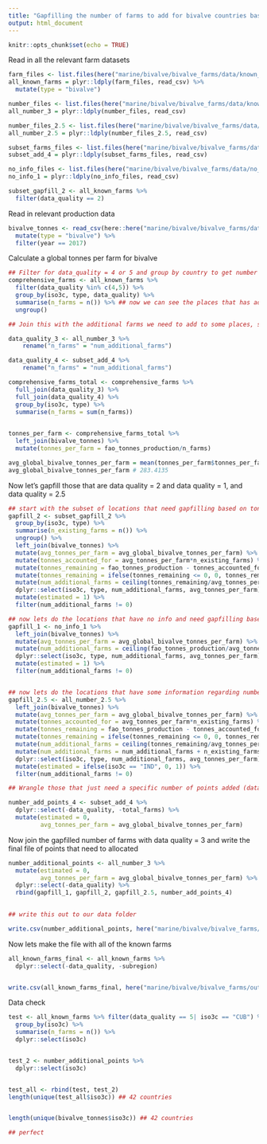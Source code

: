 ```yaml
---
title: "Gapfilling the number of farms to add for bivalve countries based on tonnes of production"
output: html_document
---
```


```r
knitr::opts_chunk$set(echo = TRUE)
```

Read in all the relevant farm datasets 

```r

farm_files <- list.files(here("marine/bivalve/bivalve_farms/data/known_farm_sites_2_4_5"), full=TRUE)
all_known_farms = plyr::ldply(farm_files, read_csv) %>%
  mutate(type = "bivalve")

number_files <- list.files(here("marine/bivalve/bivalve_farms/data/known_number_farms_3"), full=TRUE)
all_number_3 = plyr::ldply(number_files, read_csv)

number_files_2.5 <- list.files(here("marine/bivalve/bivalve_farms/data/known_subset_2.5"), full=TRUE)
all_number_2.5 = plyr::ldply(number_files_2.5, read_csv)

subset_farms_files <- list.files(here("marine/bivalve/bivalve_farms/data/subset_known_add_points_4"), full=TRUE)
subset_add_4 = plyr::ldply(subset_farms_files, read_csv)

no_info_files <- list.files(here("marine/bivalve/bivalve_farms/data/no_info_1"), full=TRUE)
no_info_1 = plyr::ldply(no_info_files, read_csv)

subset_gapfill_2 <- all_known_farms %>%
  filter(data_quality == 2)
```

Read in relevant production data
```r
bivalve_tonnes <- read_csv(here::here("marine/bivalve/bivalve_farms/data/fao_mariculture_bivalve.csv")) %>%
  mutate(type = "bivalve") %>%
  filter(year == 2017)
```

Calculate a global tonnes per farm for bivalve

```r
## Filter for data_quality = 4 or 5 and group by country to get number of farms
comprehensive_farms <- all_known_farms %>%
  filter(data_quality %in% c(4,5)) %>% 
  group_by(iso3c, type, data_quality) %>%
  summarise(n_farms = n()) %>% ## now we can see the places that has additional farms to add
  ungroup()

## Join this with the additional farms we need to add to some places, so we can calculate a comprehensive tonnes/farm for bivalve 

data_quality_3 <- all_number_3 %>%
    rename("n_farms" = "num_additional_farms")

data_quality_4 <- subset_add_4 %>%
    rename("n_farms" = "num_additional_farms")

comprehensive_farms_total <- comprehensive_farms %>%
  full_join(data_quality_3) %>%
  full_join(data_quality_4) %>%
  group_by(iso3c, type) %>%
  summarise(n_farms = sum(n_farms))
  

tonnes_per_farm <- comprehensive_farms_total %>%
  left_join(bivalve_tonnes) %>%
  mutate(tonnes_per_farm = fao_tonnes_production/n_farms)

avg_global_bivalve_tonnes_per_farm = mean(tonnes_per_farm$tonnes_per_farm)
avg_global_bivalve_tonnes_per_farm # 283.4135
```

Now let's gapfill those that are data quality = 2 and data quality = 1, and data quality = 2.5

```r
## start with the subset of locations that need gapfilling based on tonnes/farm
gapfill_2 <- subset_gapfill_2 %>%
  group_by(iso3c, type) %>%
  summarise(n_existing_farms = n()) %>%
  ungroup() %>%
  left_join(bivalve_tonnes) %>%
  mutate(avg_tonnes_per_farm = avg_global_bivalve_tonnes_per_farm) %>%
  mutate(tonnes_accounted_for = avg_tonnes_per_farm*n_existing_farms) %>%
  mutate(tonnes_remaining = fao_tonnes_production - tonnes_accounted_for) %>%
  mutate(tonnes_remaining = ifelse(tonnes_remaining <= 0, 0, tonnes_remaining)) %>%
  mutate(num_additional_farms = ceiling(tonnes_remaining/avg_tonnes_per_farm)) %>%
  dplyr::select(iso3c, type, num_additional_farms, avg_tonnes_per_farm) %>%
  mutate(estimated = 1) %>%
  filter(num_additional_farms != 0)

## now lets do the locations that have no info and need gapfilling based on tonnes/farm
gapfill_1 <- no_info_1 %>%
  left_join(bivalve_tonnes) %>%
  mutate(avg_tonnes_per_farm = avg_global_bivalve_tonnes_per_farm) %>%
  mutate(num_additional_farms = ceiling(fao_tonnes_production/avg_tonnes_per_farm)) %>%
  dplyr::select(iso3c, type, num_additional_farms, avg_tonnes_per_farm) %>%
  mutate(estimated = 1) %>%
  filter(num_additional_farms != 0)


## now lets do the locations that have some information regarding number of farms 
gapfill_2.5 <- all_number_2.5 %>%
  left_join(bivalve_tonnes) %>%
  mutate(avg_tonnes_per_farm = avg_global_bivalve_tonnes_per_farm) %>%
  mutate(tonnes_accounted_for = avg_tonnes_per_farm*n_existing_farms) %>%
  mutate(tonnes_remaining = fao_tonnes_production - tonnes_accounted_for) %>%
  mutate(tonnes_remaining = ifelse(tonnes_remaining <= 0, 0, tonnes_remaining)) %>%
  mutate(num_additional_farms = ceiling(tonnes_remaining/avg_tonnes_per_farm)) %>%
  mutate(num_additional_farms = num_additional_farms + n_existing_farms) %>% 
  dplyr::select(iso3c, type, num_additional_farms, avg_tonnes_per_farm) %>%
  mutate(estimated = ifelse(iso3c == "IND", 0, 1)) %>%
  filter(num_additional_farms != 0)

## Wrangle those that just need a specific number of points added (data_quality = 4)

number_add_points_4 <- subset_add_4 %>%
  dplyr::select(-data_quality, -total_farms) %>%
  mutate(estimated = 0, 
         avg_tonnes_per_farm = avg_global_bivalve_tonnes_per_farm)

```

Now join the gapfilled number of farms with data quality = 3 and write the final file of points that need to allocated 

```r
number_additional_points <- all_number_3 %>%
  mutate(estimated = 0,
         avg_tonnes_per_farm = avg_global_bivalve_tonnes_per_farm) %>%
  dplyr::select(-data_quality) %>%
  rbind(gapfill_1, gapfill_2, gapfill_2.5, number_add_points_4)
  

## write this out to our data folder

write.csv(number_additional_points, here("marine/bivalve/bivalve_farms/output/bivalve_points_to_add_final.csv"), row.names = FALSE)
```

Now lets make the file with all of the known farms 

```r
all_known_farms_final <- all_known_farms %>%
  dplyr::select(-data_quality, -subregion)


write.csv(all_known_farms_final, here("marine/bivalve/bivalve_farms/output/all_known_bivalve_farms_final.csv"), row.names = FALSE)

```



Data check 

```r
test <- all_known_farms %>% filter(data_quality == 5| iso3c == "CUB") %>%
  group_by(iso3c) %>%
  summarise(n_farms = n()) %>%
  dplyr::select(iso3c)


test_2 <- number_additional_points %>%
  dplyr::select(iso3c)


test_all <- rbind(test, test_2)
length(unique(test_all$iso3c)) ## 42 countries


length(unique(bivalve_tonnes$iso3c)) ## 42 countries

## perfect

```


